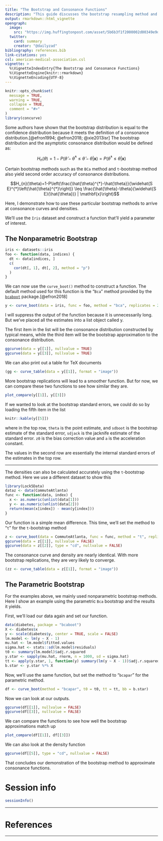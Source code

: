 ```yaml
---
title: "The Bootstrap and Consonance Functions"
description: "This guide discusses the bootstrap resampling method and its close connection to the consonance distribution and how to use certain iterations of the bootstrap to construct a consonance distribution."
output: rmarkdown::html_vignette
opengraph:
  image: 
    src: "https://img.huffingtonpost.com/asset/5b6b3f1f2000002d00349e9d.jpeg?cache=92vfjlaeaf&ops=scalefit_720_noupscale"
  twitter:
    card: summary
    creator: "@dailyzad"
bibliography: references.bib
link-citations: yes
csl: american-medical-association.csl
vignette: >
  %\VignetteIndexEntry{The Bootstrap and Consonance Functions}
  %\VignetteEngine{knitr::rmarkdown}
  %\VignetteEncoding{UTF-8}
---
```


```r
knitr::opts_chunk$set(
  message = TRUE,
  warning = TRUE,
  collapse = TRUE,
  comment = "#>"
)
library(concurve)
```

Some authors have shown that the bootstrap distribution is equal to the confidence distribution because it meets the definition of a consonance distribution.[@efron1994; @efron2018; @xie2013isr] The bootstrap distribution and the asymptotic consonance distribution would be defined as: 

$$H_{n}(\theta)=1-P\left(\hat{\theta}-\hat{\theta}^{*} \leq \hat{\theta}-\theta | \mathbf{x}\right)=P\left(\hat{\theta}^{*} \leq \theta | \mathbf{x}\right)$$

Certain bootstrap methods such as the `BCa` method and `t`-bootstrap method also yield second order accuracy of consonance distributions. 

$$H_{n}(\theta)=1-P\left(\frac{\hat{\theta}^{*}-\hat{\theta}}{\widehat{S E}^{*}\left(\hat{\theta}^{*}\right)} \leq \frac{\hat{\theta}-\theta}{\widehat{S E}(\hat{\theta})} | \mathbf{x}\right)$$

Here, I demonstrate how to use these particular bootstrap methods to arrive at consonance curves and densities. 

We'll use the `Iris` dataset and construct a function that'll yield a parameter of interest.

## The Nonparametric Bootstrap 

```r
iris <- datasets::iris
foo <- function(data, indices) {
  dt <- data[indices, ]
  c(
    cor(dt[, 1], dt[, 2], method = "p")
  )
}
```

We can now use the `curve_boot()` method to construct a function. The default method used for this function is the "`Bca`" method provided by the [`bcaboot`](https://cran.r-project.org/package=bcaboot) package.[@efron2018] 

```r
y <- curve_boot(data = iris, func = foo, method = "bca", replicates = 2000, steps = 1000)
```

I will suppress the output of the function because it is unnecessarily long. But we've placed all the estimates into a list object called y. 

The first item in the list will be the consonance distribution constructed by typical means, while the third item will be the bootstrap approximation to the consonance distribution. 

```r
ggcurve(data = y[[1]], nullvalue = TRUE)
ggcurve(data = y[[3]], nullvalue = TRUE)
```

We can also print out a table for TeX documents

```r
(gg <- curve_table(data = y[[1]], format = "image"))
```

More bootstrap replications will lead to a smoother function. But for now, we can compare these two functions to see how similar they are. 

```r
plot_compare(y[[1]], y[[3]])
```

If we wanted to look at the bootstrap standard errors, we could do so by loading the fifth item in the list 
```r
knitr::kable(y[[5]])
```

where in the top row, `theta` is the point estimate, and `sdboot` is the bootstrap estimate of the standard error, `sdjack` is the jacknife estimate of the standard error. `z0` is the bias correction value and `a` is the acceleration constant. 

The values in the second row are essentially the internal standard errors of the estimates in the top row. 

* * * 

The densities can also be calculated accurately using the `t`-bootstrap method. Here we use a different dataset to show this

```r
library(Lock5Data)
dataz <- data(CommuteAtlanta)
func <- function(data, index) {
  x <- as.numeric(unlist(data[1]))
  y <- as.numeric(unlist(data[2]))
  return(mean(x[index]) - mean(y[index]))
}
```

Our function is a simple mean difference. This time, we'll set the method to "`t`" for the `t`-bootstrap method

```r
z <- curve_boot(data = CommuteAtlanta, func = func, method = "t", replicates = 2000, steps = 1000)
ggcurve(data = z[[1]], nullvalue = FALSE)
ggcurve(data = z[[2]], type = "cd", nullvalue = FALSE)
```

The consonance curve and density are nearly identical. With more bootstrap replications, they are very likely to converge. 

```r
(zz <- curve_table(data = z[[1]], format = "image"))
```

## The Parametric Bootstrap

For the examples above, we mainly used nonparametric bootstrap methods. Here I show an example using the parametric `Bca` bootstrap and the results it yields.

First, we'll load our data again and set our function.

```r
data(diabetes, package = "bcaboot")
X <- diabetes$x
y <- scale(diabetes$y, center = TRUE, scale = FALSE)
lm.model <- lm(y ~ X - 1)
mu.hat <- lm.model$fitted.values
sigma.hat <- stats::sd(lm.model$residuals)
t0 <- summary(lm.model)$adj.r.squared
y.star <- sapply(mu.hat, rnorm, n = 1000, sd = sigma.hat)
tt <- apply(y.star, 1, function(y) summary(lm(y ~ X - 1))$adj.r.squared)
b.star <- y.star %*% X
```

Now, we'll use the same function, but set the method to "`bcapar`" for the parametric method. 

```r
df <- curve_boot(method = "bcapar", t0 = t0, tt = tt, bb = b.star)
```

Now we can look at our outputs. 

```r
ggcurve(df[[1]], nullvalue = FALSE)
ggcurve(df[[3]], nullvalue = FALSE)
```

We can compare the functions to see how well the bootstrap approximations match up 
```r
plot_compare(df[[1]], df[[3]])
```

We can also look at the density function 

```r
ggcurve(df[[5]], type = "cd", nullvalue = FALSE)
```

That concludes our demonstration of the bootstrap method to approximate consonance functions. 

# Session info

```r
sessionInfo()
```

* * * 

# References

* * * 